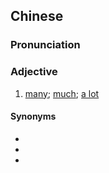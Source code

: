 ==Chinese==
{{zh-forms}}

===Pronunciation===
{{zh-pron
|m=shènduō
|cat=a
}}

===Adjective===
{{zh-adj}}

# [[many]]; [[much]]; [[a lot]]

====Synonyms====
* {{zh-l|好多}}
* {{zh-l|很多}}
* {{zh-l|許多}}